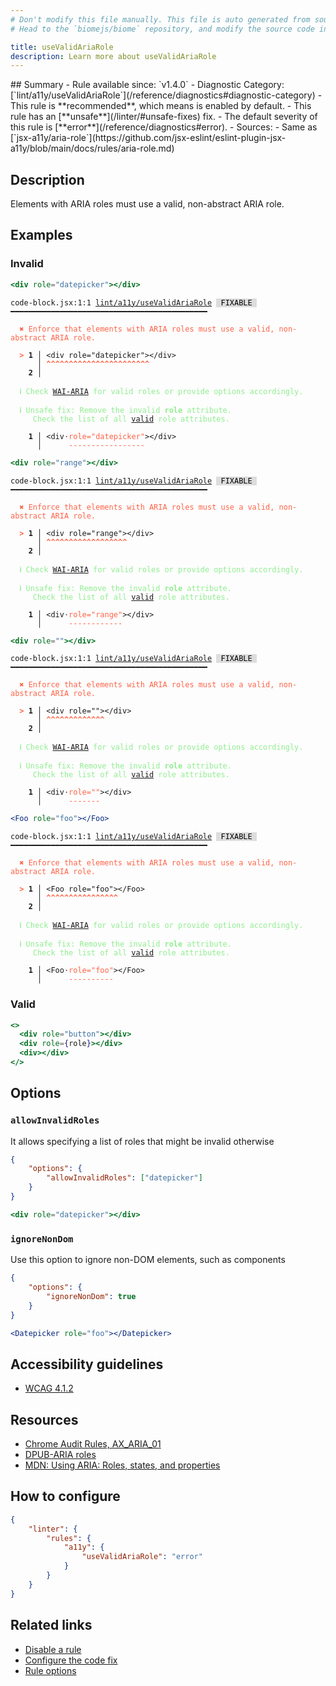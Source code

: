 ```yaml
---
# Don't modify this file manually. This file is auto generated from source, and you will lose your changes next time the website is built.
# Head to the `biomejs/biome` repository, and modify the source code in there.

title: useValidAriaRole
description: Learn more about useValidAriaRole
---
```


<Tabs>
<TabItem label="JSX and TSX" icon="seti:javascript">
## Summary
- Rule available since: `v1.4.0`
- Diagnostic Category: [`lint/a11y/useValidAriaRole`](/reference/diagnostics#diagnostic-category)
- This rule is **recommended**, which means is enabled by default.
- This rule has an [**unsafe**](/linter/#unsafe-fixes) fix.
- The default severity of this rule is [**error**](/reference/diagnostics#error).
- Sources: 
  - Same as [`jsx-a11y/aria-role`](https://github.com/jsx-eslint/eslint-plugin-jsx-a11y/blob/main/docs/rules/aria-role.md)

## Description
Elements with ARIA roles must use a valid, non-abstract ARIA role.

## Examples

### Invalid

```jsx
<div role="datepicker"></div>
```

<pre class="language-text"><code class="language-text">code-block.jsx:1:1 <a href="https://biomejs.dev/linter/rules/use-valid-aria-role">lint/a11y/useValidAriaRole</a> <span style="color: #000; background-color: #ddd;"> FIXABLE </span> ━━━━━━━━━━━━━━━━━━━━━━━━━━━━━━━━━━━━━━━━━━━━<br /><br />  <strong><span style="color: Tomato;">✖</span></strong> <span style="color: Tomato;">Enforce that elements with ARIA roles must use a valid, non-abstract ARIA role.</span><br />  <br />  <strong><span style="color: Tomato;">&gt;</span></strong> <strong>1 │ </strong>&lt;div role=&quot;datepicker&quot;&gt;&lt;/div&gt;<br />   <strong>   │ </strong><strong><span style="color: Tomato;">^</span></strong><strong><span style="color: Tomato;">^</span></strong><strong><span style="color: Tomato;">^</span></strong><strong><span style="color: Tomato;">^</span></strong><strong><span style="color: Tomato;">^</span></strong><strong><span style="color: Tomato;">^</span></strong><strong><span style="color: Tomato;">^</span></strong><strong><span style="color: Tomato;">^</span></strong><strong><span style="color: Tomato;">^</span></strong><strong><span style="color: Tomato;">^</span></strong><strong><span style="color: Tomato;">^</span></strong><strong><span style="color: Tomato;">^</span></strong><strong><span style="color: Tomato;">^</span></strong><strong><span style="color: Tomato;">^</span></strong><strong><span style="color: Tomato;">^</span></strong><strong><span style="color: Tomato;">^</span></strong><strong><span style="color: Tomato;">^</span></strong><strong><span style="color: Tomato;">^</span></strong><strong><span style="color: Tomato;">^</span></strong><strong><span style="color: Tomato;">^</span></strong><strong><span style="color: Tomato;">^</span></strong><strong><span style="color: Tomato;">^</span></strong><strong><span style="color: Tomato;">^</span></strong><br />    <strong>2 │ </strong><br />  <br />  <strong><span style="color: lightgreen;">ℹ</span></strong> <span style="color: lightgreen;">Check </span><span style="color: lightgreen;"><a href="https://www.w3.org/TR/wai-aria/#namefromauthor">WAI-ARIA</a></span><span style="color: lightgreen;"> for valid roles or provide options accordingly.</span><br />  <br />  <strong><span style="color: lightgreen;">ℹ</span></strong> <span style="color: lightgreen;">Unsafe fix</span><span style="color: lightgreen;">: </span><span style="color: lightgreen;">Remove the invalid </span><span style="color: lightgreen;"><strong>role</strong></span><span style="color: lightgreen;"> attribute.<br /></span>    <span style="color: lightgreen;"> Check the list of all </span><span style="color: lightgreen;"><a href="https://www.w3.org/TR/wai-aria/#role_definitions">valid</a></span><span style="color: lightgreen;"> role attributes.</span><br />  <br />  <strong>  1 │ </strong>&lt;div<span style="opacity: 0.8;">·</span><span style="color: Tomato;">r</span><span style="color: Tomato;">o</span><span style="color: Tomato;">l</span><span style="color: Tomato;">e</span><span style="color: Tomato;">=</span><span style="color: Tomato;">&quot;</span><span style="color: Tomato;">d</span><span style="color: Tomato;">a</span><span style="color: Tomato;">t</span><span style="color: Tomato;">e</span><span style="color: Tomato;">p</span><span style="color: Tomato;">i</span><span style="color: Tomato;">c</span><span style="color: Tomato;">k</span><span style="color: Tomato;">e</span><span style="color: Tomato;">r</span><span style="color: Tomato;">&quot;</span>&gt;&lt;/div&gt;<br />  <strong>    │ </strong>     <span style="color: Tomato;">-</span><span style="color: Tomato;">-</span><span style="color: Tomato;">-</span><span style="color: Tomato;">-</span><span style="color: Tomato;">-</span><span style="color: Tomato;">-</span><span style="color: Tomato;">-</span><span style="color: Tomato;">-</span><span style="color: Tomato;">-</span><span style="color: Tomato;">-</span><span style="color: Tomato;">-</span><span style="color: Tomato;">-</span><span style="color: Tomato;">-</span><span style="color: Tomato;">-</span><span style="color: Tomato;">-</span><span style="color: Tomato;">-</span><span style="color: Tomato;">-</span>       <br /></code></pre>

```jsx
<div role="range"></div>
```

<pre class="language-text"><code class="language-text">code-block.jsx:1:1 <a href="https://biomejs.dev/linter/rules/use-valid-aria-role">lint/a11y/useValidAriaRole</a> <span style="color: #000; background-color: #ddd;"> FIXABLE </span> ━━━━━━━━━━━━━━━━━━━━━━━━━━━━━━━━━━━━━━━━━━━━<br /><br />  <strong><span style="color: Tomato;">✖</span></strong> <span style="color: Tomato;">Enforce that elements with ARIA roles must use a valid, non-abstract ARIA role.</span><br />  <br />  <strong><span style="color: Tomato;">&gt;</span></strong> <strong>1 │ </strong>&lt;div role=&quot;range&quot;&gt;&lt;/div&gt;<br />   <strong>   │ </strong><strong><span style="color: Tomato;">^</span></strong><strong><span style="color: Tomato;">^</span></strong><strong><span style="color: Tomato;">^</span></strong><strong><span style="color: Tomato;">^</span></strong><strong><span style="color: Tomato;">^</span></strong><strong><span style="color: Tomato;">^</span></strong><strong><span style="color: Tomato;">^</span></strong><strong><span style="color: Tomato;">^</span></strong><strong><span style="color: Tomato;">^</span></strong><strong><span style="color: Tomato;">^</span></strong><strong><span style="color: Tomato;">^</span></strong><strong><span style="color: Tomato;">^</span></strong><strong><span style="color: Tomato;">^</span></strong><strong><span style="color: Tomato;">^</span></strong><strong><span style="color: Tomato;">^</span></strong><strong><span style="color: Tomato;">^</span></strong><strong><span style="color: Tomato;">^</span></strong><strong><span style="color: Tomato;">^</span></strong><br />    <strong>2 │ </strong><br />  <br />  <strong><span style="color: lightgreen;">ℹ</span></strong> <span style="color: lightgreen;">Check </span><span style="color: lightgreen;"><a href="https://www.w3.org/TR/wai-aria/#namefromauthor">WAI-ARIA</a></span><span style="color: lightgreen;"> for valid roles or provide options accordingly.</span><br />  <br />  <strong><span style="color: lightgreen;">ℹ</span></strong> <span style="color: lightgreen;">Unsafe fix</span><span style="color: lightgreen;">: </span><span style="color: lightgreen;">Remove the invalid </span><span style="color: lightgreen;"><strong>role</strong></span><span style="color: lightgreen;"> attribute.<br /></span>    <span style="color: lightgreen;"> Check the list of all </span><span style="color: lightgreen;"><a href="https://www.w3.org/TR/wai-aria/#role_definitions">valid</a></span><span style="color: lightgreen;"> role attributes.</span><br />  <br />  <strong>  1 │ </strong>&lt;div<span style="opacity: 0.8;">·</span><span style="color: Tomato;">r</span><span style="color: Tomato;">o</span><span style="color: Tomato;">l</span><span style="color: Tomato;">e</span><span style="color: Tomato;">=</span><span style="color: Tomato;">&quot;</span><span style="color: Tomato;">r</span><span style="color: Tomato;">a</span><span style="color: Tomato;">n</span><span style="color: Tomato;">g</span><span style="color: Tomato;">e</span><span style="color: Tomato;">&quot;</span>&gt;&lt;/div&gt;<br />  <strong>    │ </strong>     <span style="color: Tomato;">-</span><span style="color: Tomato;">-</span><span style="color: Tomato;">-</span><span style="color: Tomato;">-</span><span style="color: Tomato;">-</span><span style="color: Tomato;">-</span><span style="color: Tomato;">-</span><span style="color: Tomato;">-</span><span style="color: Tomato;">-</span><span style="color: Tomato;">-</span><span style="color: Tomato;">-</span><span style="color: Tomato;">-</span>       <br /></code></pre>

```jsx
<div role=""></div>
```

<pre class="language-text"><code class="language-text">code-block.jsx:1:1 <a href="https://biomejs.dev/linter/rules/use-valid-aria-role">lint/a11y/useValidAriaRole</a> <span style="color: #000; background-color: #ddd;"> FIXABLE </span> ━━━━━━━━━━━━━━━━━━━━━━━━━━━━━━━━━━━━━━━━━━━━<br /><br />  <strong><span style="color: Tomato;">✖</span></strong> <span style="color: Tomato;">Enforce that elements with ARIA roles must use a valid, non-abstract ARIA role.</span><br />  <br />  <strong><span style="color: Tomato;">&gt;</span></strong> <strong>1 │ </strong>&lt;div role=&quot;&quot;&gt;&lt;/div&gt;<br />   <strong>   │ </strong><strong><span style="color: Tomato;">^</span></strong><strong><span style="color: Tomato;">^</span></strong><strong><span style="color: Tomato;">^</span></strong><strong><span style="color: Tomato;">^</span></strong><strong><span style="color: Tomato;">^</span></strong><strong><span style="color: Tomato;">^</span></strong><strong><span style="color: Tomato;">^</span></strong><strong><span style="color: Tomato;">^</span></strong><strong><span style="color: Tomato;">^</span></strong><strong><span style="color: Tomato;">^</span></strong><strong><span style="color: Tomato;">^</span></strong><strong><span style="color: Tomato;">^</span></strong><strong><span style="color: Tomato;">^</span></strong><br />    <strong>2 │ </strong><br />  <br />  <strong><span style="color: lightgreen;">ℹ</span></strong> <span style="color: lightgreen;">Check </span><span style="color: lightgreen;"><a href="https://www.w3.org/TR/wai-aria/#namefromauthor">WAI-ARIA</a></span><span style="color: lightgreen;"> for valid roles or provide options accordingly.</span><br />  <br />  <strong><span style="color: lightgreen;">ℹ</span></strong> <span style="color: lightgreen;">Unsafe fix</span><span style="color: lightgreen;">: </span><span style="color: lightgreen;">Remove the invalid </span><span style="color: lightgreen;"><strong>role</strong></span><span style="color: lightgreen;"> attribute.<br /></span>    <span style="color: lightgreen;"> Check the list of all </span><span style="color: lightgreen;"><a href="https://www.w3.org/TR/wai-aria/#role_definitions">valid</a></span><span style="color: lightgreen;"> role attributes.</span><br />  <br />  <strong>  1 │ </strong>&lt;div<span style="opacity: 0.8;">·</span><span style="color: Tomato;">r</span><span style="color: Tomato;">o</span><span style="color: Tomato;">l</span><span style="color: Tomato;">e</span><span style="color: Tomato;">=</span><span style="color: Tomato;">&quot;</span><span style="color: Tomato;">&quot;</span>&gt;&lt;/div&gt;<br />  <strong>    │ </strong>     <span style="color: Tomato;">-</span><span style="color: Tomato;">-</span><span style="color: Tomato;">-</span><span style="color: Tomato;">-</span><span style="color: Tomato;">-</span><span style="color: Tomato;">-</span><span style="color: Tomato;">-</span>       <br /></code></pre>

```jsx
<Foo role="foo"></Foo>
```

<pre class="language-text"><code class="language-text">code-block.jsx:1:1 <a href="https://biomejs.dev/linter/rules/use-valid-aria-role">lint/a11y/useValidAriaRole</a> <span style="color: #000; background-color: #ddd;"> FIXABLE </span> ━━━━━━━━━━━━━━━━━━━━━━━━━━━━━━━━━━━━━━━━━━━━<br /><br />  <strong><span style="color: Tomato;">✖</span></strong> <span style="color: Tomato;">Enforce that elements with ARIA roles must use a valid, non-abstract ARIA role.</span><br />  <br />  <strong><span style="color: Tomato;">&gt;</span></strong> <strong>1 │ </strong>&lt;Foo role=&quot;foo&quot;&gt;&lt;/Foo&gt;<br />   <strong>   │ </strong><strong><span style="color: Tomato;">^</span></strong><strong><span style="color: Tomato;">^</span></strong><strong><span style="color: Tomato;">^</span></strong><strong><span style="color: Tomato;">^</span></strong><strong><span style="color: Tomato;">^</span></strong><strong><span style="color: Tomato;">^</span></strong><strong><span style="color: Tomato;">^</span></strong><strong><span style="color: Tomato;">^</span></strong><strong><span style="color: Tomato;">^</span></strong><strong><span style="color: Tomato;">^</span></strong><strong><span style="color: Tomato;">^</span></strong><strong><span style="color: Tomato;">^</span></strong><strong><span style="color: Tomato;">^</span></strong><strong><span style="color: Tomato;">^</span></strong><strong><span style="color: Tomato;">^</span></strong><strong><span style="color: Tomato;">^</span></strong><br />    <strong>2 │ </strong><br />  <br />  <strong><span style="color: lightgreen;">ℹ</span></strong> <span style="color: lightgreen;">Check </span><span style="color: lightgreen;"><a href="https://www.w3.org/TR/wai-aria/#namefromauthor">WAI-ARIA</a></span><span style="color: lightgreen;"> for valid roles or provide options accordingly.</span><br />  <br />  <strong><span style="color: lightgreen;">ℹ</span></strong> <span style="color: lightgreen;">Unsafe fix</span><span style="color: lightgreen;">: </span><span style="color: lightgreen;">Remove the invalid </span><span style="color: lightgreen;"><strong>role</strong></span><span style="color: lightgreen;"> attribute.<br /></span>    <span style="color: lightgreen;"> Check the list of all </span><span style="color: lightgreen;"><a href="https://www.w3.org/TR/wai-aria/#role_definitions">valid</a></span><span style="color: lightgreen;"> role attributes.</span><br />  <br />  <strong>  1 │ </strong>&lt;Foo<span style="opacity: 0.8;">·</span><span style="color: Tomato;">r</span><span style="color: Tomato;">o</span><span style="color: Tomato;">l</span><span style="color: Tomato;">e</span><span style="color: Tomato;">=</span><span style="color: Tomato;">&quot;</span><span style="color: Tomato;">f</span><span style="color: Tomato;">o</span><span style="color: Tomato;">o</span><span style="color: Tomato;">&quot;</span>&gt;&lt;/Foo&gt;<br />  <strong>    │ </strong>     <span style="color: Tomato;">-</span><span style="color: Tomato;">-</span><span style="color: Tomato;">-</span><span style="color: Tomato;">-</span><span style="color: Tomato;">-</span><span style="color: Tomato;">-</span><span style="color: Tomato;">-</span><span style="color: Tomato;">-</span><span style="color: Tomato;">-</span><span style="color: Tomato;">-</span>       <br /></code></pre>

### Valid

```jsx
<>
  <div role="button"></div>
  <div role={role}></div>
  <div></div>
</>
```

## Options

### `allowInvalidRoles`

It allows specifying a list of roles that might be invalid otherwise

```json
{
    "options": {
        "allowInvalidRoles": ["datepicker"]
    }
}
```

```jsx
<div role="datepicker"></div>
```

### `ignoreNonDom`

Use this option to ignore non-DOM elements, such as components

```json
{
    "options": {
        "ignoreNonDom": true
    }
}
```

```jsx
<Datepicker role="foo"></Datepicker>
```

## Accessibility guidelines

- [WCAG 4.1.2](https://www.w3.org/WAI/WCAG21/Understanding/name-role-value)

## Resources

- [Chrome Audit Rules, AX_ARIA_01](https://github.com/GoogleChrome/accessibility-developer-tools/wiki/Audit-Rules#ax_aria_01)
- [DPUB-ARIA roles](https://www.w3.org/TR/dpub-aria-1.0/)
- [MDN: Using ARIA: Roles, states, and properties](https://developer.mozilla.org/en-US/docs/Web/Accessibility/ARIA/ARIA_Techniques)

## How to configure
```json title="biome.json"
{
	"linter": {
		"rules": {
			"a11y": {
				"useValidAriaRole": "error"
			}
		}
	}
}

```
## Related links

- [Disable a rule](/linter/#disable-a-rule)
- [Configure the code fix](/linter#configure-the-code-fix)
- [Rule options](/linter/#rule-options)

</TabItem>
</Tabs>

